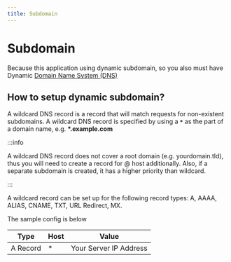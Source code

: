 ```yaml
---
title: Subdomain
---
```


# Subdomain

Because this application using dynamic subdomain, so you also must have Dynamic [Domain Name System (DNS)](https://www.cloudflare.com/learning/dns/what-is-dns/)

## How to setup dynamic subdomain?

A wildcard DNS record is a record that will match requests for non-existent subdomains. A wildcard DNS record is specified by using a **`*`** as the part of a domain name, e.g. **\*.example.com**

:::info

A wildcard DNS record does not cover a root domain (e.g. yourdomain.tld), thus you will need to create a record for @ host additionally.
Also, if a separate subdomain is created, it has a higher priority than wildcard.

:::

A wildcard record can be set up for the following record types: A, AAAA, ALIAS, CNAME, TXT, URL Redirect, MX.

The sample config is below

| Type     | Host | Value                  |
| -------- | ---- | ----                   |
| A Record | \*   | Your Server IP Address |
